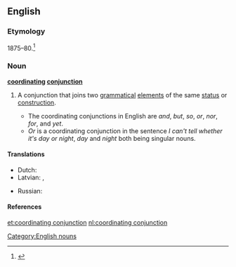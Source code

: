 ==English==

===Etymology===
1875–80.<ref>{{R:Dictionary.com 1.1}}</ref>

===Noun===
'''[[coordinating]] [[conjunction]]'''

# {{grammar}} A conjunction that joins two [[grammatical]] [[element]]s of the same [[status]] or [[construction]].
#*The coordinating conjunctions in English are ''and'', ''but'', ''so'', ''or'', ''nor'', ''for'', and ''yet''.
#*''Or'' is a coordinating conjunction in the sentence ''I can't tell whether it's day or night'', ''day'' and ''night'' both being singular nouns.

====Translations====
{{trans-top|conjunction that joins two grammatical elements of the same status or construction}}
*Dutch: {{t-|nl|nevenschikkend voegwoord|n}}
* Latvian: {{t|lv|sakārtojuma saiklis|m|xs=Latvian}}, {{t|lv|sakārtojuma saikļi|m|p|xs=Latvian}}
{{trans-mid}}
*Russian: {{t-|ru|сочинительный союз|m|tr=sočinít'el'nyj sojúz}}
{{trans-bottom}}

====References====
<references />

[[Category:English nouns]]

[[et:coordinating conjunction]]
[[nl:coordinating conjunction]]